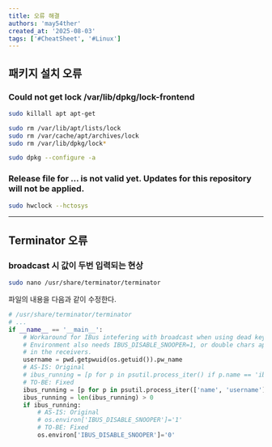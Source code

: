```yaml
---
title: 오류 해결
authors: 'may54ther'
created_at: '2025-08-03'
tags: ['#CheatSheet', '#Linux']
---
```

## 패키지 설치 오류

### Could not get lock /var/lib/dpkg/lock-frontend
```sh
sudo killall apt apt-get

sudo rm /var/lib/apt/lists/lock
sudo rm /var/cache/apt/archives/lock
sudo rm /var/lib/dpkg/lock*

sudo dpkg --configure -a
```
### Release file for ... is not valid yet. Updates for this repository will not be applied.
```sh
sudo hwclock --hctosys
```

---
## Terminator 오류

### broadcast 시 값이 두번 입력되는 현상
```sh
sudo nano /usr/share/terminator/terminator
```

  파일의 내용을 다음과 같이 수정한다.
```py
# /usr/share/terminator/terminator
# ... 
if __name__ == '__main__':
	# Workaround for IBus intefering with broadcast when using dead keys
	# Environment also needs IBUS_DISABLE_SNOOPER=1, or double chars appear
	# in the receivers.
	username = pwd.getpwuid(os.getuid()).pw_name
	# AS-IS: Original
	# ibus_running = [p for p in psutil.process_iter() if p.name == 'ibus-daemon' and p.username == username]
	# TO-BE: Fixed
	ibus_running = [p for p in psutil.process_iter(['name', 'username']) if p.info['name'] == 'ibus-daemon' and p.info['username'] == username]
	ibus_running = len(ibus_running) > 0
	if ibus_running:
		# AS-IS: Original
		# os.environ['IBUS_DISABLE_SNOOPER']='1'
		# TO-BE: Fixed
		os.environ['IBUS_DISABLE_SNOOPER']='0'
```
